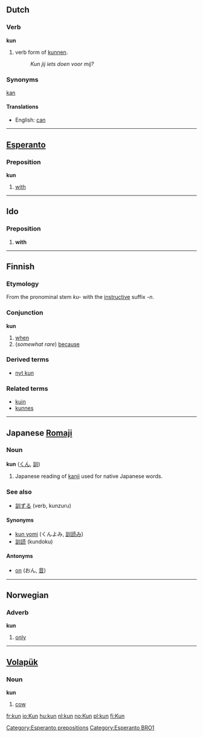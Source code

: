 ==Dutch==
===Verb===
'''kun'''

# verb form of [[kunnen]].
#: ''Kun jij iets doen voor mij?''

===Synonyms===
[[kan]]

====Translations====
*English: [[can]]

----

==[[Esperanto]]==
===Preposition===
'''kun'''

#[[with]]

[[Category:Esperanto prepositions]]
[[Category:Esperanto BRO1]]
----

==Ido==
===Preposition===
# '''with'''
----

==Finnish==
===Etymology===
From the pronominal stem ''ku-'' with the [[instructive]] suffix ''-n''.

===Conjunction===
'''kun'''

# [[when]]
# (''somewhat rare'') [[because]]

===Derived terms===
*[[nyt kun]]

===Related terms===
*[[kuin]]
*[[kunnes]]

----

==Japanese [[Romaji]]==
===Noun===
'''kun''' ([[くん]], [[訓]])

# Japanese reading of [[kanji]] used for native Japanese words.

===See also===
*[[訓ずる]] (verb, kunzuru)

====Synonyms====
*[[kun yomi]] (くんよみ, [[訓読み]])<!-- hyphenated? -->
*[[訓読]] (kundoku)

====Antonyms====
*[[on]] (おん, [[音]])

<!-- don't understand this part. how to include and format?
===Suffix?===
''-kun'' ([[君]])
#see ''[[-kun]]''
-->
----

==Norwegian==
===Adverb===
'''kun'''

#[[only]]

----

==[[Volapük]]==
===Noun===
'''kun'''

#[[cow]]

[[fr:kun]]
[[io:Kun]]
[[hu:kun]]
[[nl:kun]]
[[no:Kun]]
[[pl:kun]]
[[fi:Kun]]